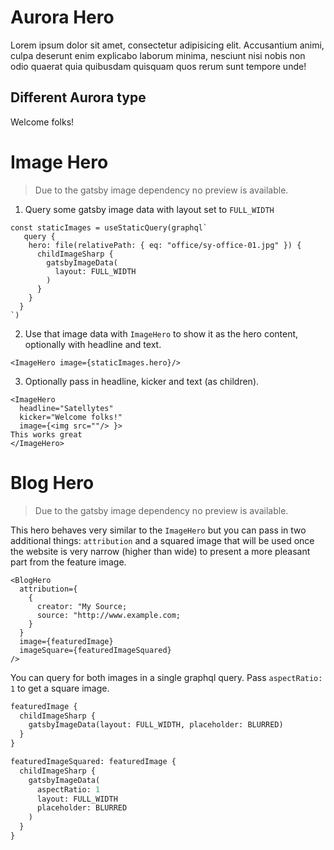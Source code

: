 
<Meta
  title="Components/Content/Heroes" />

# Aurora Hero

<Canvas withSource="open">
  <AuroraHero title="Satellytes" kicker="Great stuff here">
    Lorem ipsum dolor sit amet, consectetur adipisicing elit. Accusantium animi, 
    culpa deserunt enim explicabo laborum minima, nesciunt nisi nobis non odio 
    quaerat quia quibusdam quisquam quos rerum sunt tempore unde!
  </AuroraHero>
</Canvas>

## Different Aurora type
<Canvas withSource="open">
  <AuroraHero title="Satellytes" auroraType={AuroraType.Pink}>
    Welcome folks!
  </AuroraHero>
</Canvas>

# Image Hero
> Due to the gatsby image dependency no preview is available.

1. Query some gatsby image data with layout set to `FULL_WIDTH`

```
const staticImages = useStaticQuery(graphql`
   query {
    hero: file(relativePath: { eq: "office/sy-office-01.jpg" }) {
      childImageSharp {
        gatsbyImageData(
          layout: FULL_WIDTH
        )
      }
    }
  }
`)
```

2. Use that image data with  `ImageHero` to show it as the hero content,
optionally with headline and text.

```
<ImageHero image={staticImages.hero}/>
```

3. Optionally pass in headline, kicker and text (as children).

```
<ImageHero
  headline="Satellytes"
  kicker="Welcome folks!"
  image={<img src=""/> }>
This works great
</ImageHero>
```

# Blog Hero
> Due to the gatsby image dependency no preview is available.

This hero behaves very similar to the `ImageHero` but you can pass in two additional things: `attribution` and a squared image
that will be used once the website is very narrow (higher than wide) to present a more pleasant part from the feature image.


```tsx
<BlogHero
  attribution={
    {
      creator: "My Source;
      source: "http://www.example.com;
    }
  }
  image={featuredImage}
  imageSquare={featuredImageSquared}
/>
```


You can query for both images in a single graphql query. Pass `aspectRatio: 1` to get a square image.

```graphql
featuredImage {
  childImageSharp {
    gatsbyImageData(layout: FULL_WIDTH, placeholder: BLURRED)
  }
}

featuredImageSquared: featuredImage {
  childImageSharp {
    gatsbyImageData(
      aspectRatio: 1
      layout: FULL_WIDTH
      placeholder: BLURRED
    )
  }
}
```
